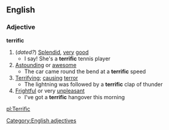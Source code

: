 ==English==
===Adjective===
'''terrific'''
#(''dated?'') [[Splendid]], [[very]] [[good]]
#* I say! She's a '''terrific''' tennis player
#[[Astounding]] or [[awesome]]
#* The car came round the bend at a '''terrific''' speed
#[[Terrifying]]; [[causing]] [[terror]]
#* The lightning was followed by a '''terrific''' clap of thunder
#[[Frightful]] or very [[unpleasant]]
#* I've got a '''terrific''' hangover this morning
[[Category:English adjectives]]

[[pl:Terrific]]